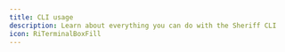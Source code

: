 ```yaml
---
title: CLI usage
description: Learn about everything you can do with the Sheriff CLI
icon: RiTerminalBoxFill
---
```



<Cards>
  <Card
    href="/docs/cli-usage/get-started"
    title="Get started"
    description="How to use the Sheriff CLI"
  />
  <Card
    href="/docs/cli-usage/commands-reference"
    title="Commands reference"
    description="All the CLI commands"
   />
</Cards>